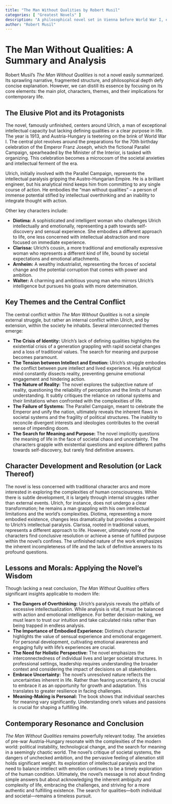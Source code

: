 ```yaml
---
title: "The Man Without Qualities by Robert Musil"
categories: [ "Greatest Novels" ]
description: "A philosophical novel set in Vienna before World War I, exploring modern life's complexities."
author: "Robert Musil"
---
```

# The Man Without Qualities: A Summary and Analysis

Robert Musil's *The Man Without Qualities* is not a novel easily summarized. Its sprawling narrative, fragmented structure, and philosophical depth defy concise explanation.  However, we can distill its essence by focusing on its core elements: the main plot, characters, themes, and their implications for contemporary life.

## The Elusive Plot and its Protagonists

The novel, famously unfinished, centers around Ulrich, a man of exceptional intellectual capacity but lacking defining qualities or a clear purpose in life. The year is 1913, and Austria-Hungary is teetering on the brink of World War I.  The central plot revolves around the preparations for the 70th birthday celebration of the Emperor Franz Joseph, which the fictional Parallel Campaign, spearheaded by the Minister of the Interior, is tasked with organizing.  This celebration becomes a microcosm of the societal anxieties and intellectual ferment of the era.

Ulrich, initially involved with the Parallel Campaign,  represents the intellectual paralysis gripping the Austro-Hungarian Empire. He is a brilliant engineer, but his analytical mind keeps him from committing to any single course of action. He embodies the "man without qualities" – a person of immense potential stifled by intellectual overthinking and an inability to integrate thought with action.

Other key characters include:

* **Diotima:** A sophisticated and intelligent woman who challenges Ulrich intellectually and emotionally, representing a path towards self-discovery and sensual experience.  She embodies a different approach to life, one less concerned with intellectual abstraction and more focused on immediate experience.
* **Clarissa:** Ulrich's cousin, a more traditional and emotionally expressive woman who represents a different kind of life, bound by societal expectations and emotional attachments.
* **Arnheim:** A wealthy industrialist, representing the forces of societal change and the potential corruption that comes with power and ambition.
* **Walter:** A charming and ambitious young man who mirrors Ulrich’s intelligence but pursues his goals with more determination.


## Key Themes and the Central Conflict

The central conflict within *The Man Without Qualities* is not a simple external struggle, but rather an internal conflict within Ulrich, and by extension, within the society he inhabits. Several interconnected themes emerge:

* **The Crisis of Identity:** Ulrich's lack of defining qualities highlights the existential crisis of a generation grappling with rapid societal changes and a loss of traditional values. The search for meaning and purpose becomes paramount.
* **The Tension between Intellect and Emotion:** Ulrich's struggle embodies the conflict between pure intellect and lived experience. His analytical mind constantly dissects reality, preventing genuine emotional engagement and hindering action.
* **The Nature of Reality:**  The novel explores the subjective nature of reality, questioning the reliability of perception and the limits of human understanding.  It subtly critiques the reliance on rational systems and their limitations when confronted with the complexities of life.
* **The Failure of Systems:** The Parallel Campaign, meant to celebrate the Emperor and unify the nation, ultimately reveals the inherent flaws in societal systems and the fragility of political structures.  The inability to reconcile divergent interests and ideologies contributes to the overall sense of impending doom.
* **The Search for Meaning and Purpose:** The novel implicitly questions the meaning of life in the face of societal chaos and uncertainty. The characters grapple with existential questions and explore different paths towards self-discovery, but rarely find definitive answers.


## Character Development and Resolution (or Lack Thereof)

The novel is less concerned with traditional character arcs and more interested in exploring the complexities of human consciousness. While there is subtle development, it is largely through internal struggles rather than external events. Ulrich, for instance, does not undergo a clear transformation; he remains a man grappling with his own intellectual limitations and the world's complexities. Diotima, representing a more embodied existence, changes less dramatically but provides a counterpoint to Ulrich's intellectual paralysis.  Clarissa, rooted in traditional values, represents a different approach to life.  However, ultimately none of the characters find conclusive resolution or achieve a sense of fulfilled purpose within the novel's confines. The unfinished nature of the work emphasizes the inherent incompleteness of life and the lack of definitive answers to its profound questions.

## Lessons and Morals: Applying the Novel's Wisdom

Though lacking a neat conclusion, *The Man Without Qualities* offers significant insights applicable to modern life:

* **The Dangers of Overthinking:**  Ulrich's paralysis reveals the pitfalls of excessive intellectualization. While analysis is vital, it must be balanced with action and emotional intelligence.  For better decision-making, we must learn to trust our intuition and take calculated risks rather than being trapped in endless analysis.
* **The Importance of Embodied Experience:** Diotima's character highlights the value of sensual experience and emotional engagement.  For personal development, cultivating emotional awareness and engaging fully with life's experiences are crucial.
* **The Need for Holistic Perspective:** The novel emphasizes the interconnectedness of individual lives and larger societal structures.  In professional settings, leadership requires understanding the broader context and considering the impact of decisions on all stakeholders.
* **Embrace Uncertainty:** The novel's unresolved nature reflects the uncertainties inherent in life.  Rather than fearing uncertainty, it is crucial to embrace it as an opportunity for growth and adaptation. This translates to greater resilience in facing challenges.
* **Meaning-Making is Personal:** The book shows that individual searches for meaning vary significantly. Understanding one's values and passions is crucial for shaping a fulfilling life.


## Contemporary Resonance and Conclusion

*The Man Without Qualities* remains powerfully relevant today. The anxieties of pre-war Austria-Hungary resonate with the complexities of the modern world: political instability, technological change, and the search for meaning in a seemingly chaotic world.  The novel's critique of societal systems, the dangers of unchecked ambition, and the pervasive feeling of alienation still holds significant weight. Its exploration of intellectual paralysis and the need to balance intellect with emotion continues to be a timely exploration of the human condition.  Ultimately, the novel's message is not about finding simple answers but about acknowledging the inherent ambiguity and complexity of life, embracing the challenges, and striving for a more authentic and fulfilling existence.  The search for qualities—both individual and societal—remains a timeless pursuit.

